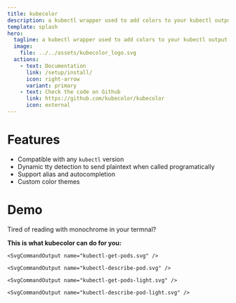 ```yaml
---
title: kubecolor
description: a kubectl wrapper used to add colors to your kubectl output.
template: splash
hero:
  tagline: a kubectl wrapper used to add colors to your kubectl output.
  image:
    file: ../../assets/kubecolor_logo.svg
  actions:
    - text: Documentation
      link: /setup/install/
      icon: right-arrow
      variant: primary
    - text: Check the code on Github
      link: https://github.com/kubecolor/kubecolor
      icon: external
---
```



# Features

- Compatible with any `kubectl` version
- Dynamic tty detection to send plaintext when called programatically
- Support alias and autocompletion
- Custom color themes

# Demo

Tired of reading with monochrome in your termnal?

**This is what kubecolor can do for you:**

<Tabs>
  <TabItem label="Dark" icon="moon">
    <SvgCommandOutput name="kubectl-apply.svg" />

    <SvgCommandOutput name="kubectl-get-pods.svg" />

    <SvgCommandOutput name="kubectl-describe-pod.svg" />
  </TabItem>
  <TabItem label="Light" icon="sun">
    <SvgCommandOutput name="kubectl-apply-light.svg" />

    <SvgCommandOutput name="kubectl-get-pods-light.svg" />

    <SvgCommandOutput name="kubectl-describe-pod-light.svg" />
  </TabItem>
</Tabs>

